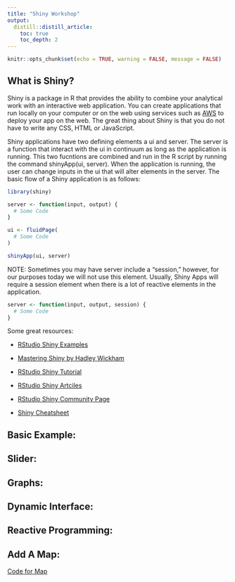```yaml
---
title: "Shiny Workshop"
output:
  distill::distill_article:
    toc: true
    toc_depth: 2
---
```


```r
knitr::opts_chunk$set(echo = TRUE, warning = FALSE, message = FALSE)
```

## What is Shiny?
Shiny is a package in R that provides the ability to combine your analytical work with an interactive web application. You can create applications that run locally on your computer or on the web using services such as [AWS](https://www.charlesbordet.com/en/guide-shiny-aws/#) to deploy your app on the web. The great thing about Shiny is that you do not have to write any CSS, HTML or JavaScript.

Shiny applications have two defining elements a ui and server. The server is a function that interact with the ui in continuum as long as the application is running. This two fucntions are combined and run in the R script by running the command shinyApp(ui, server). When the application is running, the user can change inputs in the ui that will alter elements in the server. The basic flow of a Shiny application is as follows:

```r
library(shiny)

server <- function(input, output) {
  # Some Code
}

ui <- fluidPage(
  # Some Code 
)

shinyApp(ui, server)
```

NOTE: Sometimes you may have server include a "session," however, for our purposes today we will not use this element. Usually, Shiny Apps will require a session element when there is a lot of reactive elements in the application.

```r
server <- function(input, output, session) {
  # Some Code
}
```


Some great resources:

  - [RStudio Shiny Examples](https://shiny.rstudio.com/gallery/)
  
  - [Mastering Shiny by Hadley Wickham](https://mastering-shiny.org/)
  
  - [RStudio Shiny Tutorial](https://shiny.rstudio.com/tutorial/) 
  
  - [RStudio Shiny Artciles](https://shiny.rstudio.com/articles/)
  
  - [RStudio Shiny Community Page](https://community.rstudio.com/c/shiny/8?_ga=2.212813021.876891639.1603756418-718580365.1572380605)
  
  - [Shiny Cheatsheet](https://rstudio.com/resources/cheatsheets/)

## Basic Example:

## Slider: 

## Graphs:

## Dynamic Interface:

## Reactive Programming:

## Add A Map:

[Code for Map](insert link)


